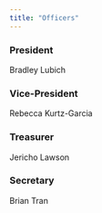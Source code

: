 ```yaml
---
title: "Officers"
---
```


### President

Bradley Lubich

### Vice-President

Rebecca Kurtz-Garcia

### Treasurer

Jericho Lawson

### Secretary

Brian Tran
